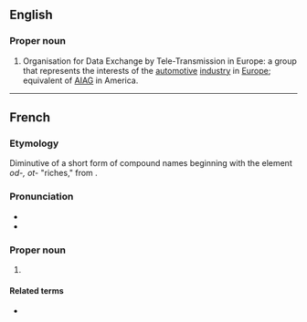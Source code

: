 ==English==

===Proper noun===
{{en-proper noun}}

# Organisation for Data Exchange by Tele-Transmission in Europe: a group that represents the interests of the [[automotive]] [[industry]] in [[Europe]]; equivalent of [[AIAG]] in America.

----

==French==

===Etymology===
Diminutive of a short form of {{uder|fr|gem|-}} compound names beginning with the element ''od-, ot-'' "riches," from {{der|fr|gem-pro|*audaz}}.

===Pronunciation===
* {{fr-IPA}}
* {{audio|fr|LL-Q150 (fra)-Lepticed7-Odette.wav|Audio}}

===Proper noun===
{{fr-proper noun|f}}

# {{given name|fr|female}}

====Related terms====
* {{l|fr|Odile}}